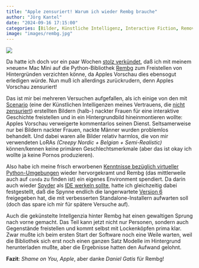 ```yaml
---
title: "Apple zensuriert! Warum ich wieder Rembg brauche"
author: "Jörg Kantel"
date: "2024-09-16 17:15:00"
categories: [Bilder, Künstliche Intelligenz, Interactive Fiction, Remove BG, Spyder]
image: "images/rembg.jpg"
---
```


[![](images/rembg-b.jpg)](https://www.flickr.com/photos/schockwellenreiter/53997638791/)

Da hatte ich doch vor ein paar Wochen [stolz verkündet](https://kantel.github.io/posts/2024070102_freistellen_vorschau/), daß ich mit meinem »neuen« Mac Mini auf die Python-Bibliothek [Rembg](https://github.com/danielgatis/rembg) zum Freistellen von Hintergründen verzichten könne, da Apples Vorschau dies ebensogut erledigen würde. Nun muß ich allerdings zurückrudern, denn Apples Vorschau zensuriert!

Das ist mir bei mehreren Versuchen aufgefallen, als ich einige von den mit [Scenario](https://app.scenario.com/) (eine der Künstlichen Intelligenzen meines Vertrauens, die [nicht zensuriert](https://kantel.github.io/posts/2024011002_ki_ohne_zensor/)) erstellten Bildern (halb-) nackter Frauen für eine interaktive Geschichte freistellen und in ein Hintergrundbild hineinmontieren wollte: Apples Vorschau verweigerte kommentarlos seinen Dienst. Seltsamerweise nur bei Bildern nackter Frauen, nackte Männer wurden problemlos behandelt. Und dabei waren alle Bilder relativ harmlos, die von mir verwendeten LoRAs *(Creepy Nordic + Belgian + Semi-Realistic)* können/kennen keine primären Geschlechtsmerkmale (aber das ist okay ich wollte ja keine Pornos produzieren).

Also habe ich meine frisch erworbenen [Kenntnisse bezüglich virtueller Python-Umgebungen](https://kantel.github.io/posts/2024062801_conda_env_python/) wieder hervorgekramt und Rembg (das mittlerweile auch auf `conda` zu finden ist) ein eigenes Environment spendiert. Da darin auch wieder [Spyder](http://cognitiones.kantel-chaos-team.de/programmierung/python/spyder.html) als [IDE werkeln sollte](https://kantel.github.io/posts/2024062901_conda_py5_spyder/), hatte ich gleichzeitig dabei festgestellt, daß die Spynne endlich die langerwartete [Version 6](https://www.spyder-ide.org/blog/cbi-installers/) freigegeben hat, die mit verbesserten Standalone-Installern aufwarten soll (doch das spare ich mir für spätere Versuche auf).

Auch die gekünstelte Intellgenzia hinter Rembg hat einen gewaltigen Sprung nach vorne gemacht. Das Teil kann jetzt nicht nur Personen, sondern auch Gegenstände freistellen und kommt selbst mit Lockenköpfen prima klar. Zwar mußte ich beim ersten Start der Software noch eine Weile warten, weil die Bibliothek sich erst noch einen ganzen Satz Modelle im Hintergrund herunterladen mußte, aber die Ergebnisse hatten den Aufwand gelohnt.

**Fazit**: *Shame on You, Apple*, aber danke *Daniel Gatis* für Rembg!
